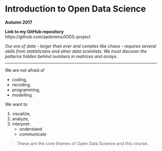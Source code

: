 

# Introduction to Open Data Science  
**Autumn 2017**  

**Link to my GitHub repository**  
https://github.com/aadomino/IODS-project  

*Our era of data - larger than ever and complex like chaos - requires several skills from statisticians and other data scientists. We must discover the patterns hidden behind numbers in matrices and arrays.*  

***

We are not afraid of  

* coding,
* recoding,
* programming,
* modelling.  



We want to  

1. visualize,
2. analyze,
3. interpret:
    + understand
    + communicate  

> These are the core themes of Open Data Science and this course.




